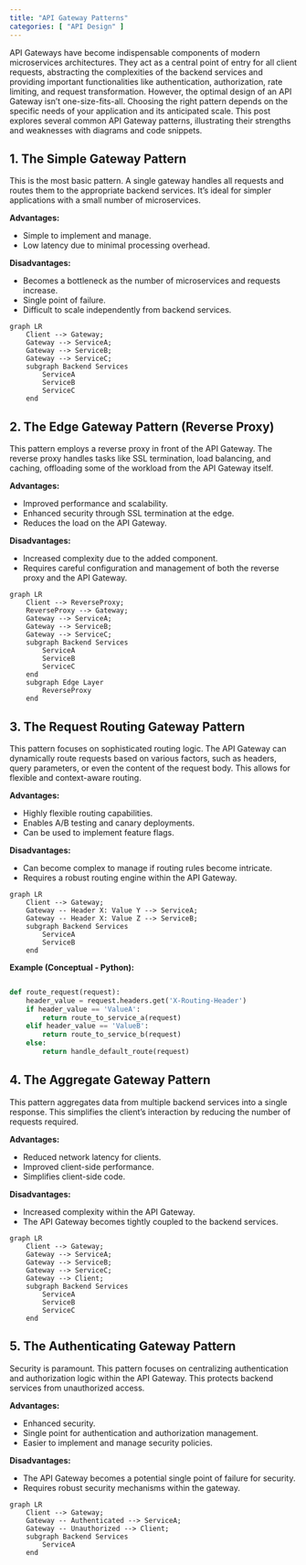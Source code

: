 ```yaml
---
title: "API Gateway Patterns"
categories: [ "API Design" ]
---
```



API Gateways have become indispensable components of modern microservices architectures. They act as a central point of entry for all client requests, abstracting the complexities of the backend services and providing important functionalities like authentication, authorization, rate limiting, and request transformation.  However, the optimal design of an API Gateway isn't one-size-fits-all.  Choosing the right pattern depends on the specific needs of your application and its anticipated scale. This post explores several common API Gateway patterns, illustrating their strengths and weaknesses with diagrams and code snippets.


## 1. The Simple Gateway Pattern

This is the most basic pattern.  A single gateway handles all requests and routes them to the appropriate backend services.  It's ideal for simpler applications with a small number of microservices.

**Advantages:**

* Simple to implement and manage.
* Low latency due to minimal processing overhead.

**Disadvantages:**

* Becomes a bottleneck as the number of microservices and requests increase.
* Single point of failure.
* Difficult to scale independently from backend services.


```mermaid
graph LR
    Client --> Gateway;
    Gateway --> ServiceA;
    Gateway --> ServiceB;
    Gateway --> ServiceC;
    subgraph Backend Services
        ServiceA
        ServiceB
        ServiceC
    end
```


## 2. The Edge Gateway Pattern (Reverse Proxy)

This pattern employs a reverse proxy in front of the API Gateway.  The reverse proxy handles tasks like SSL termination, load balancing, and caching, offloading some of the workload from the API Gateway itself.

**Advantages:**

* Improved performance and scalability.
* Enhanced security through SSL termination at the edge.
* Reduces the load on the API Gateway.


**Disadvantages:**

* Increased complexity due to the added component.
* Requires careful configuration and management of both the reverse proxy and the API Gateway.


```mermaid
graph LR
    Client --> ReverseProxy;
    ReverseProxy --> Gateway;
    Gateway --> ServiceA;
    Gateway --> ServiceB;
    Gateway --> ServiceC;
    subgraph Backend Services
        ServiceA
        ServiceB
        ServiceC
    end
    subgraph Edge Layer
        ReverseProxy
    end
```


## 3. The Request Routing Gateway Pattern

This pattern focuses on sophisticated routing logic.  The API Gateway can dynamically route requests based on various factors, such as headers, query parameters, or even the content of the request body.  This allows for flexible and context-aware routing.

**Advantages:**

* Highly flexible routing capabilities.
* Enables A/B testing and canary deployments.
* Can be used to implement feature flags.


**Disadvantages:**

* Can become complex to manage if routing rules become intricate.
* Requires a robust routing engine within the API Gateway.


```mermaid
graph LR
    Client --> Gateway;
    Gateway -- Header X: Value Y --> ServiceA;
    Gateway -- Header X: Value Z --> ServiceB;
    subgraph Backend Services
        ServiceA
        ServiceB
    end

```

**Example (Conceptual - Python):**

```python

def route_request(request):
    header_value = request.headers.get('X-Routing-Header')
    if header_value == 'ValueA':
        return route_to_service_a(request)
    elif header_value == 'ValueB':
        return route_to_service_b(request)
    else:
        return handle_default_route(request)


```

## 4. The Aggregate Gateway Pattern

This pattern aggregates data from multiple backend services into a single response.  This simplifies the client's interaction by reducing the number of requests required.

**Advantages:**

* Reduced network latency for clients.
* Improved client-side performance.
* Simplifies client-side code.


**Disadvantages:**

* Increased complexity within the API Gateway.
* The API Gateway becomes tightly coupled to the backend services.


```mermaid
graph LR
    Client --> Gateway;
    Gateway --> ServiceA;
    Gateway --> ServiceB;
    Gateway --> ServiceC;
    Gateway --> Client;
    subgraph Backend Services
        ServiceA
        ServiceB
        ServiceC
    end
```


## 5. The Authenticating Gateway Pattern

Security is paramount.  This pattern focuses on centralizing authentication and authorization logic within the API Gateway.  This protects backend services from unauthorized access.

**Advantages:**

* Enhanced security.
* Single point for authentication and authorization management.
* Easier to implement and manage security policies.


**Disadvantages:**

* The API Gateway becomes a potential single point of failure for security.
* Requires robust security mechanisms within the gateway.


```mermaid
graph LR
    Client --> Gateway;
    Gateway -- Authenticated --> ServiceA;
    Gateway -- Unauthorized --> Client;
    subgraph Backend Services
        ServiceA
    end
```




